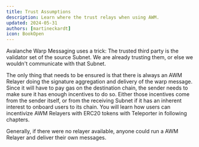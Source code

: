 ```yaml
---
title: Trust Assumptions
description: Learn where the trust relays when using AWM.
updated: 2024-05-31
authors: [martineckardt]
icon: BookOpen
---
```


Avalanche Warp Messaging uses a trick: The trusted third party is the validator set of the source Subnet. We are already trusting them, or else we wouldn't communicate with that Subnet. 

The only thing that needs to be ensured is that there is always an AWM Relayer doing the signature aggregation and delivery of the warp message. Since it will have to pay gas on the destination chain, the sender needs to make sure it has enough incentives to do so. Either those incentives come from the sender itself, or from the receiving Subnet if it has an inherent interest to onboard users to its chain. You will learn how users can incentivize AWM Relayers with ERC20 tokens with Teleporter in following chapters. 

Generally, if there were no relayer available, anyone could run a AWM Relayer and deliver their own messages.